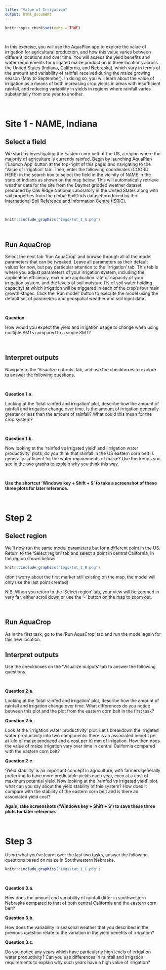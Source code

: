```yaml
---
title: "Value of Irrigation"
output: html_document
---
```


```r
knitr::opts_chunk$set(echo = TRUE)
```

\

In this exercise, you will use the AquaPlan app to explore the value of irrigation for agricultural production, and how this value varies between different locations and over time. You will assess the yield benefits and water requirements for irrigated maize production in three locations across the United States (Indiana, California, and Nebraska), which vary in terms of the amount and variability of rainfall received during the maize growing season (May to September). In doing so, you will learn about the value of irrigation as a means of both increasing crop yields in areas with insufficient rainfall, and reducing variability in yields in regions where rainfall varies substantially from one year to another. 

\

# Site 1 - NAME, Indiana

## Select a field
We start by investigating the Eastern corn belt of the US, a region where the majority of agriculture is currently rainfed. Begin by launching AquaPlan ('Launch App' button at the top-right of this page) and navigating to the 'Value of Irrigation' tab. Then, enter the following coordinates (COORD HERE) in the search box to select the field in the vicinity of NAME in the state of Indiana as shown on the map below. This will automatically retrieve weather data for the site from the Daymet gridded weather dataset produced by Oak Ridge National Laboratory in the United States along with soil properties from the global SoilGrids dataset produced by the International Soil Reference and Information Centre (ISRIC).

<!-- N.B. doesn't seem like expectations of low irri requirement are met in this region? -->

\

```r
knitr::include_graphics('imgs/tut_1_A.png')
```

\

## Run AquaCrop
Select the next tab 'Run AquaCrop' and browse through all of the model parameters that can be tweaked. Leave all parameters as their default values for now, but pay particular attention to the 'Irrigation' tab. This tab is where you adjust parameters of your irrigation system, including the application efficiency, maximum application rate or capacity of your irrigation system, and the levels of soil moisture (\% of soil water holding capacity) at which irrigation will be triggered in each of the crop's four main growth stages. Click the 'Run model' button to execute the model using the default set of parameters and geospatial weather and soil input data.

\

:::: {.whitebox .question data-latex="{question}"}
**Question**

How would you expect the yield and irrigation usage to change when using multiple SMTs compared to a single SMT?
::::

\

<!-- could add breakdown of each slider/parameter set here? -->

## Interpret outputs
Navigate to the 'Visualize outputs' tab, and use the checkboxes to explore  to answer the following questions.

\

:::: {.whitebox .question data-latex="{question}"}
**Question 1.a.**

Looking at the 'total rainfed and irrigation' plot, describe how the amount of rainfall and irrigation change over time. Is the amount of irrigation generally greater or less than the amount of rainfall? What could this mean for the crop system?

::::

\

:::: {.whitebox .question data-latex="{question}"}
**Question 1.b.**

Now looking at the 'rainfed vs irrigated yield' and 'irrigation water productivity' plots, do you think that rainfall in the US eastern corn belt is generally sufficient for the water requirements of maize? Use the trends you see in the two graphs to explain why you think this way.

::::

\

**Use the shortcut 'Windows key + Shift + S' to take a screenshot of these three plots for later reference.**

\


# Step 2
## Select region
We'll now run the same model parameters but for a different point in the US. Return to the 'Select region' tab and select a point in central California, in the region shown below:

```r
knitr::include_graphics('imgs/tut_1_B.png')
```
(don't worry about the first marker still existing on the map, the model will only use the last point created)

N.B. When you return to the 'Select region' tab, your view will be zoomed in very far, either scroll down or use the '-' button on the map to zoom out.

\

## Run AquaCrop
As in the first task, go to the 'Run AquaCrop' tab and run the model again for this new location.


## Interpret outputs
Use the checkboxes on the 'Visualize outputs' tab to answer the following questions.

\

:::: {.whitebox .question data-latex="{question}"}
**Question 2.a.**

Looking at the 'total rainfed and irrigation' plot, describe how the amount of rainfall and irrigation change over time. What differences do you notice between this plot and the plot from the eastern corn belt in the first task?

::::



:::: {.whitebox .question data-latex="{question}"}
**Question 2.b.**

Look at the 'irrigation water productivity' plot. Let's breakdown the irrigated water productivity into two components: there is an associated benefit per a) kilo of maize produced and a cost per b) mm of irrigation. How then does the value of maize irrigation vary over time in central California compared with the eastern corn belt?

::::



:::: {.whitebox .question data-latex="{question}"}
**Question 2.c.**

'Yield stability' is an important concept in agriculture, with farmers generally preferring to have more predictable yields each year, even at a cost of maximum potential yield. Now looking at the 'rainfed vs irrigated yield' plot, what can you say about the yield stability of this system? How does it compare with the stability of the eastern corn belt and is there an associated yield cost?

::::


**Again, take screenshots ('Windows key + Shift + S') to save these three plots for later reference.**

\

# Step 3
Using what you've learnt over the last two tasks, answer the following questions based on maize in Southwestern Nebraska.

```r
knitr::include_graphics('imgs/tut_1_C.png')
```

\


:::: {.whitebox .question data-latex="{question}"}
**Question 3.a.**

How does the amount and variability of rainfall differ in southwestern Nebraska compared to that of both central California and the eastern corn belt?   

::::



:::: {.whitebox .question data-latex="{question}"}
**Question 3.b.**

How does the variability in seasonal weather that you described in the previous question relate to the variation in the yield benefits of irrigation? 

::::



:::: {.whitebox .question data-latex="{question}"}
**Question 3.c.**

Do you notice any years which have particularly high levels of irrigation water productivity? Can you use differences in rainfall and irrigation requirements to explain why such years have a high value of irrigation?

::::
